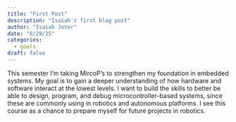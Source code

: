 ```yaml
---
title: "First Post"
description: "Isaiah's first blog post"
author: "Isaiah Jeter"
date: "8/29/25"
categories:
  - goals
draft: false
---
```

This semester I'm taking MircoP's to strengthen my foundation in embedded systems. My goal is to gain a deeper understanding of how hardware and software interact at the lowest levels. I want to build the skills to better be able to design, program, and debug microcontroller-based systems, since these are commonly using in robotics and autonomous platforms. I see this course as a chance to prepare myself for future projects in robotics.